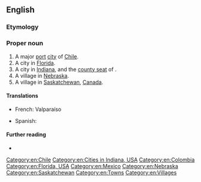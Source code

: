 {{also|Valparaíso}}
==English==

===Etymology===
{{rfe|lang=en}}

===Proper noun===
{{en-proper noun}}

# A major [[port]] [[city]] of [[Chile]].
# A city in [[Florida]].
# A city in [[Indiana]], and the [[county seat]] of {{l|en|Porter County}}.
# A village in [[Nebraska]].
# A village in [[Saskatchewan]], [[Canada]].

====Translations====
{{trans-top|city}}
* French: Valparaíso
{{trans-mid}}
* Spanish: {{t+|es|Valparaíso}}
{{trans-bottom}}

====Further reading====
* {{projectlink|wikipedia}}

[[Category:en:Chile]]
[[Category:en:Cities in Indiana, USA]]
[[Category:en:Colombia]]
[[Category:en:Florida, USA]]
[[Category:en:Mexico]]
[[Category:en:Nebraska]]
[[Category:en:Saskatchewan]]
[[Category:en:Towns]]
[[Category:en:Villages]]